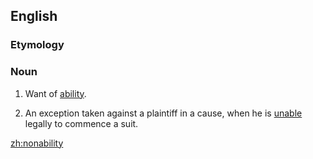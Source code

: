 ==English==

===Etymology===
{{prefix|non|ability|lang=en}}

===Noun===
{{en-noun|nonabilities}}

# Want of [[ability]].
# {{context|legal|lang=en}} An exception taken against a plaintiff in a cause, when he is [[unable]] legally to commence a suit.

[[zh:nonability]]